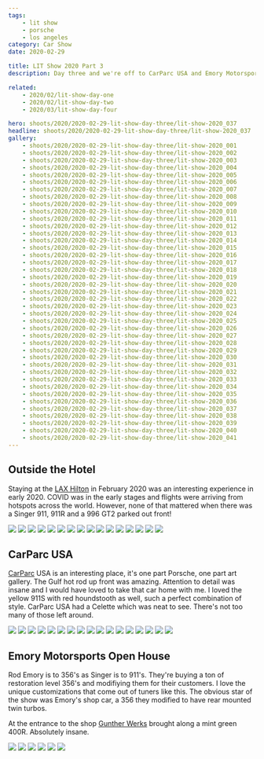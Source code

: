 ```yaml
---
tags:
    - lit show
    - porsche
    - los angeles
category: Car Show
date: 2020-02-29

title: LIT Show 2020 Part 3
description: Day three and we're off to CarParc USA and Emory Motorsports. I got to shoot a Singer 911 as well!

related:
    - 2020/02/lit-show-day-one
    - 2020/02/lit-show-day-two
    - 2020/03/lit-show-day-four

hero: shoots/2020/2020-02-29-lit-show-day-three/lit-show-2020_037
headline: shoots/2020/2020-02-29-lit-show-day-three/lit-show-2020_037
gallery:
    - shoots/2020/2020-02-29-lit-show-day-three/lit-show-2020_001
    - shoots/2020/2020-02-29-lit-show-day-three/lit-show-2020_002
    - shoots/2020/2020-02-29-lit-show-day-three/lit-show-2020_003
    - shoots/2020/2020-02-29-lit-show-day-three/lit-show-2020_004
    - shoots/2020/2020-02-29-lit-show-day-three/lit-show-2020_005
    - shoots/2020/2020-02-29-lit-show-day-three/lit-show-2020_006
    - shoots/2020/2020-02-29-lit-show-day-three/lit-show-2020_007
    - shoots/2020/2020-02-29-lit-show-day-three/lit-show-2020_008
    - shoots/2020/2020-02-29-lit-show-day-three/lit-show-2020_009
    - shoots/2020/2020-02-29-lit-show-day-three/lit-show-2020_010
    - shoots/2020/2020-02-29-lit-show-day-three/lit-show-2020_011
    - shoots/2020/2020-02-29-lit-show-day-three/lit-show-2020_012
    - shoots/2020/2020-02-29-lit-show-day-three/lit-show-2020_013
    - shoots/2020/2020-02-29-lit-show-day-three/lit-show-2020_014
    - shoots/2020/2020-02-29-lit-show-day-three/lit-show-2020_015
    - shoots/2020/2020-02-29-lit-show-day-three/lit-show-2020_016
    - shoots/2020/2020-02-29-lit-show-day-three/lit-show-2020_017
    - shoots/2020/2020-02-29-lit-show-day-three/lit-show-2020_018
    - shoots/2020/2020-02-29-lit-show-day-three/lit-show-2020_019
    - shoots/2020/2020-02-29-lit-show-day-three/lit-show-2020_020
    - shoots/2020/2020-02-29-lit-show-day-three/lit-show-2020_021
    - shoots/2020/2020-02-29-lit-show-day-three/lit-show-2020_022
    - shoots/2020/2020-02-29-lit-show-day-three/lit-show-2020_023
    - shoots/2020/2020-02-29-lit-show-day-three/lit-show-2020_024
    - shoots/2020/2020-02-29-lit-show-day-three/lit-show-2020_025
    - shoots/2020/2020-02-29-lit-show-day-three/lit-show-2020_026
    - shoots/2020/2020-02-29-lit-show-day-three/lit-show-2020_027
    - shoots/2020/2020-02-29-lit-show-day-three/lit-show-2020_028
    - shoots/2020/2020-02-29-lit-show-day-three/lit-show-2020_029
    - shoots/2020/2020-02-29-lit-show-day-three/lit-show-2020_030
    - shoots/2020/2020-02-29-lit-show-day-three/lit-show-2020_031
    - shoots/2020/2020-02-29-lit-show-day-three/lit-show-2020_032
    - shoots/2020/2020-02-29-lit-show-day-three/lit-show-2020_033
    - shoots/2020/2020-02-29-lit-show-day-three/lit-show-2020_034
    - shoots/2020/2020-02-29-lit-show-day-three/lit-show-2020_035
    - shoots/2020/2020-02-29-lit-show-day-three/lit-show-2020_036
    - shoots/2020/2020-02-29-lit-show-day-three/lit-show-2020_037
    - shoots/2020/2020-02-29-lit-show-day-three/lit-show-2020_038
    - shoots/2020/2020-02-29-lit-show-day-three/lit-show-2020_039
    - shoots/2020/2020-02-29-lit-show-day-three/lit-show-2020_040
    - shoots/2020/2020-02-29-lit-show-day-three/lit-show-2020_041
---
```



<Gallery>

## Outside the Hotel

Staying at the [LAX Hilton](https://www.hilton.com/en/hotels/laxahhh-hilton-los-angeles-airport/) in February 2020 was an interesting experience in early 2020. COVID was in the early stages and flights were arriving from hotspots across the world. However, none of that mattered when there was a Singer 911, 911R and a 996
GT2 parked out front!

<div class="grid grid-cols-12 gap-8">
    <Image src={frontmatter.gallery[1]} class="w-full h-full object-cover" figureClass="row-full" sizes="50vw" />
    <Image src={frontmatter.gallery[0]} class="w-full h-full object-cover" figureClass="row-half" sizes="50vw" />
    <Image src={frontmatter.gallery[3]} class="w-full h-full object-cover" figureClass="row-half" sizes="50vw" />
    <Image src={frontmatter.gallery[11]} class="w-full h-full object-cover" figureClass="row-full" sizes="50vw" />
    <Image src={frontmatter.gallery[2]} class="w-full h-full object-cover" figureClass="row-half" sizes="50vw" />
    <Image src={frontmatter.gallery[4]} class="w-full h-full object-cover" figureClass="row-half" sizes="50vw" />
    <Image src={frontmatter.gallery[5]} class="w-full h-full object-cover" figureClass="row-full" sizes="50vw" />
    <Image src={frontmatter.gallery[6]} class="w-full h-full object-cover" figureClass="row-third" sizes="50vw" />
    <Image src={frontmatter.gallery[7]} class="w-full h-full object-cover" figureClass="row-third" sizes="50vw" />
    <Image src={frontmatter.gallery[8]} class="w-full h-full object-cover" figureClass="row-third" sizes="50vw" />
    <Image src={frontmatter.gallery[9]} class="w-full h-full object-cover" figureClass="row-third" sizes="50vw" />
    <Image src={frontmatter.gallery[10]} class="w-full h-full object-cover" figureClass="row-third" sizes="50vw" />
    <Image src={frontmatter.gallery[12]} class="w-full h-full object-cover" figureClass="row-third" sizes="50vw" />
    <Image src={frontmatter.gallery[13]} class="w-full h-full object-cover" figureClass="row-full" sizes="50vw" />
    <Image src={frontmatter.gallery[14]} class="w-full h-full object-cover" figureClass="row-half" sizes="50vw" />
    <Image src={frontmatter.gallery[15]} class="w-full h-full object-cover" figureClass="row-half" sizes="50vw" />

</div>

## CarParc USA

[CarParc](https://carparcusa.com/) USA is an interesting place, it's one part Porsche, one part art gallery. The Gulf hot rod up front was amazing. Attention to detail was insane and I would have loved to take that car home with me. I loved the yellow 911S with red houndstooth as well, such a perfect combination of style. CarParc USA had a Celette which was neat to see. There's not too many of those left around.

<div class="grid grid-cols-12 gap-8">
    <Image src={frontmatter.gallery[16]} class="w-full h-full object-cover" figureClass="row-full" sizes="50vw" />
    <Image src={frontmatter.gallery[17]} class="w-full h-full object-cover" figureClass="row-third" sizes="50vw" />
    <Image src={frontmatter.gallery[18]} class="w-full h-full object-cover" figureClass="row-third" sizes="50vw" />
    <Image src={frontmatter.gallery[19]} class="w-full h-full object-cover" figureClass="row-third" sizes="50vw" />
    <Image src={frontmatter.gallery[20]} class="w-full h-full object-cover" figureClass="row-full" sizes="50vw" />
    <Image src={frontmatter.gallery[21]} class="w-full h-full object-cover" figureClass="row-third" sizes="50vw" />
    <Image src={frontmatter.gallery[22]} class="w-full h-full object-cover" figureClass="row-third" sizes="50vw" />
    <Image src={frontmatter.gallery[23]} class="w-full h-full object-cover" figureClass="row-third" sizes="50vw" />
    <Image src={frontmatter.gallery[24]} class="w-full h-full object-cover" figureClass="row-full" sizes="50vw" />
    <Image src={frontmatter.gallery[25]} class="w-full h-full object-cover" figureClass="row-half" sizes="50vw" />
    <Image src={frontmatter.gallery[26]} class="w-full h-full object-cover" figureClass="row-half" sizes="50vw" />
    <Image src={frontmatter.gallery[27]} class="w-full h-full object-cover" figureClass="row-full" sizes="50vw" />
    <Image src={frontmatter.gallery[30]} class="w-full h-full object-cover" figureClass="row-half" sizes="50vw" />
    <Image src={frontmatter.gallery[31]} class="w-full h-full object-cover" figureClass="row-half" sizes="50vw" />
    <Image src={frontmatter.gallery[32]} class="w-full h-full object-cover" figureClass="row-full" sizes="50vw" />
    <Image src={frontmatter.gallery[33]} class="w-full h-full object-cover" figureClass="row-half" sizes="50vw" />
    <Image src={frontmatter.gallery[34]} class="w-full h-full object-cover" figureClass="row-half" sizes="50vw" />
</div>

## Emory Motorsports Open House

Rod Emory is to 356's as Singer is to 911's. They're buying a ton of restoration level 356's and modifiying them for their customers. I love the unique customizations that come out of tuners like this. The obvious star of the show was Emory's shop car, a 356 they modified to have rear mounted twin turbos.

At the entrance to the shop [Gunther Werks](https://www.guntherwerks.com/) brought along a mint green 400R. Absolutely insane.

<div class="grid grid-cols-12 gap-8">
    <Image src={frontmatter.gallery[35]} class="w-full h-full object-cover" figureClass="row-full" sizes="50vw" />
    <Image src={frontmatter.gallery[36]} class="w-full h-full object-cover" figureClass="row-third" sizes="50vw" />
    <Image src={frontmatter.gallery[37]} class="w-full h-full object-cover" figureClass="row-third" sizes="50vw" />
    <Image src={frontmatter.gallery[38]} class="w-full h-full object-cover" figureClass="row-third" sizes="50vw" />
    <Image src={frontmatter.gallery[39]} class="w-full h-full object-cover" figureClass="row-full" sizes="50vw" />
    <Image src={frontmatter.gallery[40]} class="w-full h-full object-cover" figureClass="row-full" sizes="50vw" />
</div>

</Gallery>
